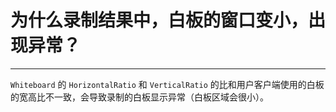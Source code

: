 # 为什么录制结果中，白板的窗口变小，出现异常？
---

`Whiteboard` 的 `HorizontalRatio` 和 `VerticalRatio` 的比和用户客户端使用的白板的宽高比不一致，会导致录制的白板显示异常（白板区域会很小）。